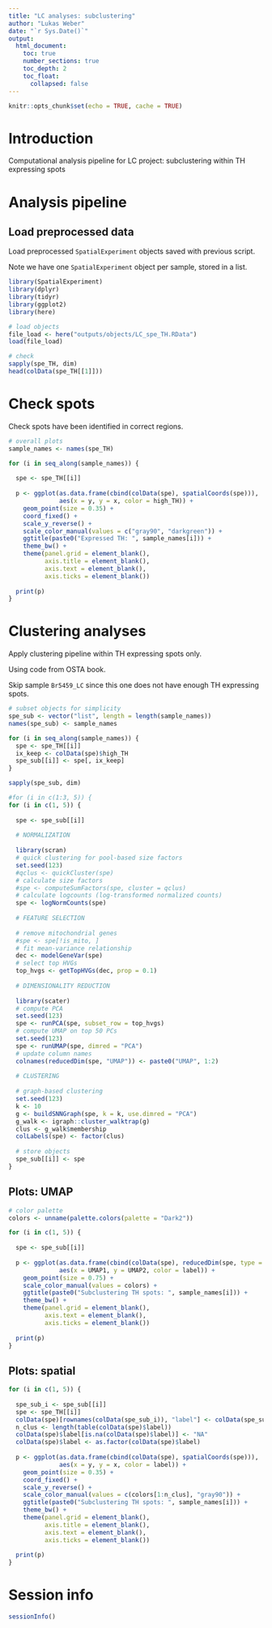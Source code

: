 ```yaml
---
title: "LC analyses: subclustering"
author: "Lukas Weber"
date: "`r Sys.Date()`"
output:
  html_document:
    toc: true
    number_sections: true
    toc_depth: 2
    toc_float:
      collapsed: false
---
```


```r
knitr::opts_chunk$set(echo = TRUE, cache = TRUE)
```


# Introduction

Computational analysis pipeline for LC project: subclustering within TH expressing spots


# Analysis pipeline

## Load preprocessed data

Load preprocessed `SpatialExperiment` objects saved with previous script.

Note we have one `SpatialExperiment` object per sample, stored in a list.

```r
library(SpatialExperiment)
library(dplyr)
library(tidyr)
library(ggplot2)
library(here)
```

```r
# load objects
file_load <- here("outputs/objects/LC_spe_TH.RData")
load(file_load)
```

```r
# check
sapply(spe_TH, dim)
head(colData(spe_TH[[1]]))
```


# Check spots

Check spots have been identified in correct regions.

```r
# overall plots
sample_names <- names(spe_TH)

for (i in seq_along(sample_names)) {
  
  spe <- spe_TH[[i]]
  
  p <- ggplot(as.data.frame(cbind(colData(spe), spatialCoords(spe))), 
              aes(x = y, y = x, color = high_TH)) + 
    geom_point(size = 0.35) + 
    coord_fixed() + 
    scale_y_reverse() + 
    scale_color_manual(values = c("gray90", "darkgreen")) + 
    ggtitle(paste0("Expressed TH: ", sample_names[i])) + 
    theme_bw() + 
    theme(panel.grid = element_blank(), 
          axis.title = element_blank(), 
          axis.text = element_blank(), 
          axis.ticks = element_blank())
  
  print(p)
}
```


# Clustering analyses

Apply clustering pipeline within TH expressing spots only.

Using code from OSTA book.

Skip sample `Br5459_LC` since this one does not have enough TH expressing spots.

```r
# subset objects for simplicity
spe_sub <- vector("list", length = length(sample_names))
names(spe_sub) <- sample_names

for (i in seq_along(sample_names)) {
  spe <- spe_TH[[i]]
  ix_keep <- colData(spe)$high_TH
  spe_sub[[i]] <- spe[, ix_keep]
}

sapply(spe_sub, dim)
```


```r
#for (i in c(1:3, 5)) {
for (i in c(1, 5)) {
  
  spe <- spe_sub[[i]]
  
  # NORMALIZATION
  
  library(scran)
  # quick clustering for pool-based size factors
  set.seed(123)
  #qclus <- quickCluster(spe)
  # calculate size factors
  #spe <- computeSumFactors(spe, cluster = qclus)
  # calculate logcounts (log-transformed normalized counts)
  spe <- logNormCounts(spe)
  
  # FEATURE SELECTION
  
  # remove mitochondrial genes
  #spe <- spe[!is_mito, ]
  # fit mean-variance relationship
  dec <- modelGeneVar(spe)
  # select top HVGs
  top_hvgs <- getTopHVGs(dec, prop = 0.1)
  
  # DIMENSIONALITY REDUCTION
  
  library(scater)
  # compute PCA
  set.seed(123)
  spe <- runPCA(spe, subset_row = top_hvgs)
  # compute UMAP on top 50 PCs
  set.seed(123)
  spe <- runUMAP(spe, dimred = "PCA")
  # update column names
  colnames(reducedDim(spe, "UMAP")) <- paste0("UMAP", 1:2)
  
  # CLUSTERING
  
  # graph-based clustering
  set.seed(123)
  k <- 10
  g <- buildSNNGraph(spe, k = k, use.dimred = "PCA")
  g_walk <- igraph::cluster_walktrap(g)
  clus <- g_walk$membership
  colLabels(spe) <- factor(clus)
  
  # store objects
  spe_sub[[i]] <- spe
}
```


## Plots: UMAP

```r
# color palette
colors <- unname(palette.colors(palette = "Dark2"))

for (i in c(1, 5)) {
  
  spe <- spe_sub[[i]]
  
  p <- ggplot(as.data.frame(cbind(colData(spe), reducedDim(spe, type = "UMAP"))), 
              aes(x = UMAP1, y = UMAP2, color = label)) + 
    geom_point(size = 0.75) + 
    scale_color_manual(values = colors) + 
    ggtitle(paste0("Subclustering TH spots: ", sample_names[i])) + 
    theme_bw() + 
    theme(panel.grid = element_blank(), 
          axis.text = element_blank(), 
          axis.ticks = element_blank())
  
  print(p)
}
```


## Plots: spatial

```r
for (i in c(1, 5)) {
  
  spe_sub_i <- spe_sub[[i]]
  spe <- spe_TH[[i]]
  colData(spe)[rownames(colData(spe_sub_i)), "label"] <- colData(spe_sub_i)$label
  n_clus <- length(table(colData(spe)$label))
  colData(spe)$label[is.na(colData(spe)$label)] <- "NA"
  colData(spe)$label <- as.factor(colData(spe)$label)
  
  p <- ggplot(as.data.frame(cbind(colData(spe), spatialCoords(spe))), 
              aes(x = y, y = x, color = label)) + 
    geom_point(size = 0.35) + 
    coord_fixed() + 
    scale_y_reverse() + 
    scale_color_manual(values = c(colors[1:n_clus], "gray90")) + 
    ggtitle(paste0("Subclustering TH spots: ", sample_names[i])) + 
    theme_bw() + 
    theme(panel.grid = element_blank(), 
          axis.title = element_blank(), 
          axis.text = element_blank(), 
          axis.ticks = element_blank())
  
  print(p)
}
```


# Session info

```r
sessionInfo()
```

